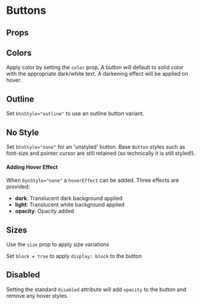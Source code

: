 
<Meta title="Buttons" component={Button} argTypes={stories.argTypes} />

# Buttons

<Description of={Button} />

<Canvas>
    <Story story={stories.AllProps} name="All Props" />
</Canvas>

## Props

<ArgsTable story="All Props" />

## Colors

Apply color by setting the `color` prop.
A button will default to solid color with the appropriate dark/white text. A darkening effect will be applied on hover.

<Canvas>
    <Story story={stories.SolidColors} />
</Canvas>

## Outline

Set `btnStyle="outline"` to use an outline button variant.

<Canvas>
    <Story story={stories.OutlineColors} />
</Canvas>

## No Style

Set `btnStyle="none"` for an 'unstyled' button.
Base `Button` styles such as font-size and pointer cursor are still retained (so technically it is still styled!).

<Canvas>
    <Story story={stories.NoStyle} />
</Canvas>

#### Adding Hover Effect

When `bynStyle="none"` a `hoverEffect` can be added. Three effects are provided:

-   **dark**: Translucent dark background applied
-   **light**: Translucent white background applied
-   **opacity**: Opacity added

<Canvas>
    <Story story={stories.Hover} />
</Canvas>

## Sizes

Use the `size` prop to apply size variations

<Canvas>
    <Story story={stories.Sizes} />
</Canvas>

Set `block = true` to apply `display: block` to the button

<Canvas>
    <Story story={stories.Block} />
</Canvas>

## Disabled

Setting the standard `disabled` attribute will add `opacity` to the button and remove any hover styles.

<Canvas>
    <Story story={stories.Disabled} />
</Canvas>

